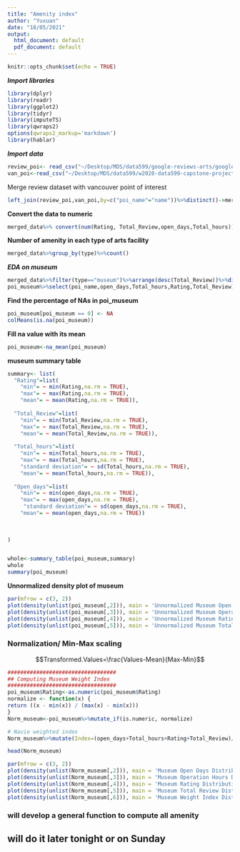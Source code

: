 ```yaml
---
title: "Amenity index"
author: "Yuxuan"
date: "18/05/2021"
output:
  html_document: default
  pdf_document: default
---
```


```r
knitr::opts_chunk$set(echo = TRUE)
```

***Import libraries***
```r
library(dplyr)
library(readr)
library(ggplot2)
library(tidyr)
library(imputeTS)
library(qwraps2)
options(qwraps2_markup='markdown')
library(hablar)
```

***Import data***
```R
review_poi<- read_csv("~/Desktop/MDS/data599/google-reviews-arts/google_reviews_poi_with_hours.csv")
van_poi<-read_csv("~/Desktop/MDS/data599/w2020-data599-capstone-projects-statistics-canada-transit/data/clean/vancouver_facilities_2.csv")
```

Merge review dataset with vancouver point of interest
```R
left_join(review_poi,van_poi,by=c("poi_name"="name"))%>%distinct()->merged_data
```

**Convert the data to numeric **
```R
merged_data%>% convert(num(Rating, Total_Review,open_days,Total_hours))->merged_data

```


**Number of amenity in each type of arts facility **
```R
merged_data%>%group_by(type)%>%count()
```
***EDA on museum***
```R
merged_data%>%filter(type=="museum")%>%arrange(desc(Total_Review))%>%distinct()->poi_museum
poi_museum%>%select(poi_name,open_days,Total_hours,Rating,Total_Review)->poi_museum
```


**Find the percentage of NAs in poi_museum**
```R

poi_museum[poi_museum == 0] <- NA
colMeans(is.na(poi_museum))

```


**Fill na value with its mean**
```R
poi_museum<-na_mean(poi_museum)
```

**museum summary table**
```R
summary<- list(
  "Rating"=list(
    "min"= ~ min(Rating,na.rm = TRUE),
    "max"= ~ max(Rating,na.rm = TRUE),
    "mean"= ~ mean(Rating,na.rm = TRUE)),
  
  "Total_Review"=list(
    "min"= ~ min(Total_Review,na.rm = TRUE),
    "max"= ~ max(Total_Review,na.rm = TRUE),
    "mean"= ~ mean(Total_Review,na.rm = TRUE)),
  
  "Total_hours"=list(
    "min"= ~ min(Total_hours,na.rm = TRUE),
    "max"= ~ max(Total_hours,na.rm = TRUE),
    "standard deviation"= ~ sd(Total_hours,na.rm = TRUE),
    "mean"= ~ mean(Total_hours,na.rm = TRUE)),
  
  "Open_days"=list(
    "min"= ~ min(open_days,na.rm = TRUE),
    "max"= ~ max(open_days,na.rm = TRUE),
     "standard deviation"= ~ sd(open_days,na.rm = TRUE),
    "mean"= ~ mean(open_days,na.rm = TRUE))
    
  
  
)


whole<-summary_table(poi_museum,summary)
whole
summary(poi_museum)
```

**Unnormalized density plot of museum**
```R
par(mfrow = c(3, 2))
plot(density(unlist(poi_museum[,2])), main = 'Unnormalized Museum Open Days Distribution')
plot(density(unlist(poi_museum[,3])), main = 'Unnormalized Museum Operation Hours Distribution')
plot(density(unlist(poi_museum[,4])), main = 'Unnormalized Museum Rating Distribution')
plot(density(unlist(poi_museum[,5])), main = 'Unnormalized Museum Total Review Distribution')


```





### Normalization/ Min-Max scaling

$$Transformed.Values=\frac{Values-Mean}{Max-Min}$$
```R
##################################
## Computing Museum Weight Index
##################################
poi_museum$Rating<-as.numeric(poi_museum$Rating)
normalize <- function(x) {
return ((x - min(x)) / (max(x) - min(x)))
}
Norm_museum<-poi_museum%>%mutate_if(is.numeric, normalize)

```


```R
# Navie weighted index 
Norm_museum%>%mutate(Index=(open_days+Total_hours+Rating+Total_Review)/4)->Norm_museum
```

```R

head(Norm_museum)
```


```R
par(mfrow = c(3, 2))
plot(density(unlist(Norm_museum[,2])), main = 'Museum Open Days Distribution')
plot(density(unlist(Norm_museum[,3])), main = 'Museum Operation Hours Distribution')
plot(density(unlist(Norm_museum[,4])), main = 'Museum Rating Distribution')
plot(density(unlist(Norm_museum[,5])), main = 'Museum Total Review Distribution')
plot(density(unlist(Norm_museum[,6])), main = 'Museum Weight Index Distribution')
```



### will develop a general function to compute all amenity 

## will do it later tonight or on Sunday




